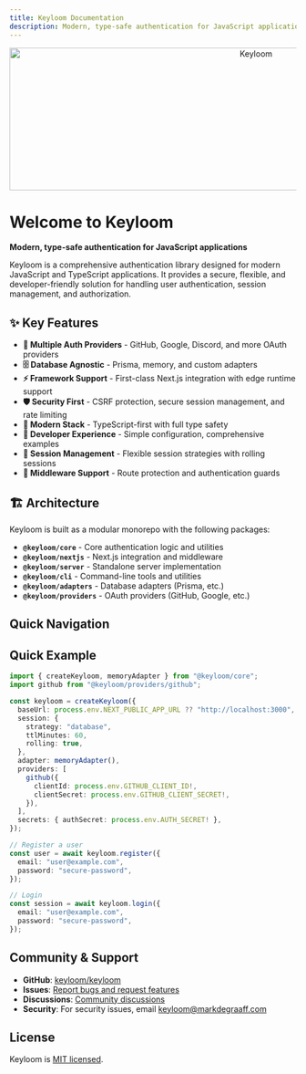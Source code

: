```yaml
---
title: Keyloom Documentation
description: Modern, type-safe authentication for JavaScript applications
---
```



<div align="center">
  <img src="/keyloom_banner.png" alt="Keyloom" width="850" height="250" />
</div>

# Welcome to Keyloom

**Modern, type-safe authentication for JavaScript applications**

Keyloom is a comprehensive authentication library designed for modern JavaScript and TypeScript applications. It provides a secure, flexible, and developer-friendly solution for handling user authentication, session management, and authorization.

## ✨ Key Features

- **🔐 Multiple Auth Providers** - GitHub, Google, Discord, and more OAuth providers
- **🗄️ Database Agnostic** - Prisma, memory, and custom adapters
- **⚡ Framework Support** - First-class Next.js integration with edge runtime support
- **🛡️ Security First** - CSRF protection, secure session management, and rate limiting
- **📱 Modern Stack** - TypeScript-first with full type safety
- **🎯 Developer Experience** - Simple configuration, comprehensive examples
- **🔄 Session Management** - Flexible session strategies with rolling sessions
- **🚦 Middleware Support** - Route protection and authentication guards

## 🏗️ Architecture

Keyloom is built as a modular monorepo with the following packages:

- **`@keyloom/core`** - Core authentication logic and utilities
- **`@keyloom/nextjs`** - Next.js integration and middleware
- **`@keyloom/server`** - Standalone server implementation
- **`@keyloom/cli`** - Command-line tools and utilities
- **`@keyloom/adapters`** - Database adapters (Prisma, etc.)
- **`@keyloom/providers`** - OAuth providers (GitHub, Google, etc.)

## Quick Navigation

<Cards>
  <Card
    title="Installation Guide"
    href="/installation"
    description="Get started with Keyloom installation and setup"
  />
  <Card
    title="Getting Started"
    href="/getting-started"
    description="Quick start tutorial and basic usage examples"
  />
  <Card
    title="CLI Reference"
    href="/cli"
    description="Complete command-line interface documentation"
  />
  <Card
    title="API Reference"
    href="/api"
    description="Comprehensive API documentation for all packages"
  />
  <Card
    title="Next.js Integration"
    href="/nextjs"
    description="First-class Next.js integration guide"
  />
  <Card
    title="Database Adapters"
    href="/adapters"
    description="Database adapters and configuration"
  />
  <Card
    title="OAuth Providers"
    href="/providers"
    description="OAuth provider setup and configuration"
  />
  <Card
    title="Advanced Topics"
    href="/advanced"
    description="RBAC, security, and performance considerations"
  />
</Cards>

## Quick Example

```typescript
import { createKeyloom, memoryAdapter } from "@keyloom/core";
import github from "@keyloom/providers/github";

const keyloom = createKeyloom({
  baseUrl: process.env.NEXT_PUBLIC_APP_URL ?? "http://localhost:3000",
  session: {
    strategy: "database",
    ttlMinutes: 60,
    rolling: true,
  },
  adapter: memoryAdapter(),
  providers: [
    github({
      clientId: process.env.GITHUB_CLIENT_ID!,
      clientSecret: process.env.GITHUB_CLIENT_SECRET!,
    }),
  ],
  secrets: { authSecret: process.env.AUTH_SECRET! },
});

// Register a user
const user = await keyloom.register({
  email: "user@example.com",
  password: "secure-password",
});

// Login
const session = await keyloom.login({
  email: "user@example.com",
  password: "secure-password",
});
```

## Community & Support

- **GitHub**: [keyloom/keyloom](https://github.com/keyloom/keyloom)
- **Issues**: [Report bugs and request features](https://github.com/keyloom/keyloom/issues)
- **Discussions**: [Community discussions](https://github.com/keyloom/keyloom/discussions)
- **Security**: For security issues, email keyloom@markdegraaff.com

## License

Keyloom is [MIT licensed](https://github.com/keyloom/keyloom/blob/main/LICENSE).
